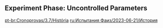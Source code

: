 {{Event Tabs
|rootpage = Fayz Trials/2023-06-21
|subpage1 = Characters
|gallery  = false
}}

==Experiment Phase: Uncontrolled Parameters==
{{Transclude|Experiment Phase: Uncontrolled Parameters|Dialogue|main=1|top=1}}

[[pt-br:Cronoprovas/3.7/História]]
[[ru:Испытания Фаиз/2023-06-21/История]]
